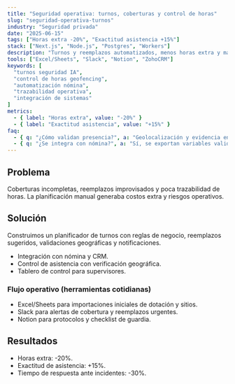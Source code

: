 ```yaml
---
title: "Seguridad operativa: turnos, coberturas y control de horas"
slug: "seguridad-operativa-turnos"
industry: "Seguridad privada"
date: "2025-06-15"
tags: ["Horas extra -20%", "Exactitud asistencia +15%"]
stack: ["Next.js", "Node.js", "Postgres", "Workers"]
description: "Turnos y reemplazos automatizados, menos horas extra y mayor control."
tools: ["Excel/Sheets", "Slack", "Notion", "ZohoCRM"]
keywords: [
  "turnos seguridad IA",
  "control de horas geofencing",
  "automatización nómina",
  "trazabilidad operativa",
  "integración de sistemas"
]
metrics:
  - { label: "Horas extra", value: "-20%" }
  - { label: "Exactitud asistencia", value: "+15%" }
faq:
  - { q: "¿Cómo validan presencia?", a: "Geolocalización y evidencia en app; auditoría por turno." }
  - { q: "¿Se integra con nómina?", a: "Sí, se exportan variables validadas y novedades por colaborador." }
---
```


## Problema
Coberturas incompletas, reemplazos improvisados y poca trazabilidad de horas. La planificación manual generaba costos extra y riesgos operativos.

## Solución
Construimos un planificador de turnos con reglas de negocio, reemplazos sugeridos, validaciones geográficas y notificaciones.

- Integración con nómina y CRM.
- Control de asistencia con verificación geográfica.
- Tablero de control para supervisores.

### Flujo operativo (herramientas cotidianas)

- Excel/Sheets para importaciones iniciales de dotación y sitios.
- Slack para alertas de cobertura y reemplazos urgentes.
- Notion para protocolos y checklist de guardia.

## Resultados
- Horas extra: -20%.
- Exactitud de asistencia: +15%.
- Tiempo de respuesta ante incidentes: -30%.


